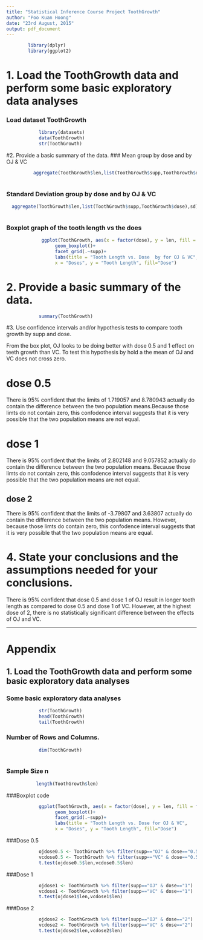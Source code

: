 ```yaml
---
title: "Statistical Inference Course Project ToothGrowth"
author: "Poo Kuan Hoong"
date: "23rd August, 2015"
output: pdf_document
---
```


```r
        library(dplyr)
        library(ggplot2)

```
# 1. Load the ToothGrowth data and perform some basic exploratory data analyses

### Load dataset ToothGrowth
```r
            library(datasets)
            data(ToothGrowth)
            str(ToothGrowth)
```

#2. Provide a basic summary of the data.
### Mean group by dose and by OJ & VC
```r

          aggregate(ToothGrowth$len,list(ToothGrowth$supp,ToothGrowth$dose),mean)
          

```

### Standard Deviation group by dose and by OJ & VC
```r

  aggregate(ToothGrowth$len,list(ToothGrowth$supp,ToothGrowth$dose),sd)
  
```

### Boxplot graph of the tooth length vs the does
```r
             ggplot(ToothGrowth, aes(x = factor(dose), y = len, fill = factor(dose)))+
                  geom_boxplot()+
                  facet_grid(.~supp)+
                  labs(title = "Tooth Length vs. Dose  by for OJ & VC",
                  x = "Doses", y = "Tooth Length", fill="Dose")

```

# 2. Provide a basic summary of the data.

```r

            summary(ToothGrowth)

```

#3. Use confidence intervals and/or hypothesis tests to compare tooth growth by supp and dose. 

From the box plot, OJ looks to be doing better with dose 0.5 and 1 effect on teeth growth than VC. To test this hypothesis by hold a the mean of OJ and VC does not cross zero.

# dose 0.5
There is 95% confident that the limits of 1.719057 and 8.780943 actually do contain the difference between the two population means.Because those limts do not contain zero, this confodence interval suggests that it is very possible that the two population means are not equal.


# dose 1
There is 95% confident that the limits of 2.802148 and 9.057852 actually do contain the difference between the two population means. Because those limts do not contain zero, this confodence interval suggests that it is very possible that the two population means are not equal.


## dose 2
There is 95% confident that the limits of -3.79807 and 3.63807 actually do contain the difference between the two population means. However, because those limts do contain zero, this confodence interval suggests that it is very possible that the two population means are equal.


# 4. State your conclusions and the assumptions needed for your conclusions. 

There is 95% confident that dose 0.5 and dose 1 of OJ result in longer tooth length as compared to dose 0.5 and dose 1 of VC. However, at the highest dose of 2, there is no statistically significant difference between the effects of OJ and VC.

****

# Appendix

## 1. Load the ToothGrowth data and perform some basic exploratory data analyses 



### Some basic exploratory data analyses 
```r
            str(ToothGrowth)
            head(ToothGrowth)
            tail(ToothGrowth)
```

### Number of Rows and Columns.
```r

            dim(ToothGrowth)
 
```

### Sample Size n
```r

           length(ToothGrowth$len)

```

###Boxplot code
```r
            ggplot(ToothGrowth, aes(x = factor(dose), y = len, fill = factor(dose)))+
                  geom_boxplot()+
                  facet_grid(.~supp)+
                  labs(title = "Tooth Length vs. Dose for OJ & VC",
                  x = "Doses", y = "Tooth Length", fill="Dose")

```

###Dose 0.5
```r

            ojdose0.5 <- ToothGrowth %>% filter(supp=="OJ" & dose=="0.5")
            vcdose0.5 <- ToothGrowth %>% filter(supp=="VC" & dose=="0.5")
            t.test(ojdose0.5$len,vcdose0.5$len)

```

###Dose 1
```r

            ojdose1 <- ToothGrowth %>% filter(supp=="OJ" & dose=="1")
            vcdose1 <- ToothGrowth %>% filter(supp=="VC" & dose=="1")
            t.test(ojdose1$len,vcdose1$len)

```

###Dose 2
```r

            ojdose2 <- ToothGrowth %>% filter(supp=="OJ" & dose=="2")
            vcdose2 <- ToothGrowth %>% filter(supp=="VC" & dose=="2")
            t.test(ojdose2$len,vcdose2$len)

```